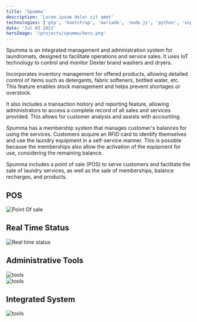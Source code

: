 ```yaml
---
title: 'Spumma'
description: 'Lorem ipsum dolor sit amet'
technologies: ['php', 'bootstrap', 'mariadb', 'node.js', 'python', 'esp32', 'mqtt', 'linux']
date: 'Jul 02 2022'
heroImage: '/projects/spumma/hero.png'
---
```


Spumma is an integrated management and administration system for laundromats, designed to facilitate operations and service sales. It uses IoT technology to control and monitor Dexter brand washers and dryers.

Incorporates inventory management for offered products, allowing detailed control of items such as detergents, fabric softeners, bottled water, etc. This feature enables stock management and helps prevent shortages or overstock.

It also includes a transaction history and reporting feature, allowing administrators to access a complete record of all sales and services provided. This allows for customer analysis and assists with accounting.

Spumma has a membership system that manages customer's balances for using the services. Customers acquire an RFID card to identify themselves and use the laundry equipment in a self-service manner. This is possible because the memberships also allow the activation of the equipment for use, considering the remaining balance.

Spumma includes a point of sale (POS) to serve customers and facilitate the sale of laundry services, as well as the sale of memberships, balance recharges, and products.

## POS

![Point Of sale](/projects/spumma/pos.png)

## Real Time Status

![Real time status](/projects/spumma/real-time-status.png)

## Administrative Tools


<div class="flex items-center gap-4">
  <div class="w-1/2">
    <img src="/projects/spumma/tools.png" alt="tools" class="rounded"></img>
  </div>

  <div class="w-1/2">
    <img src="/projects/spumma/tickets.png" alt="tools" class="rounded"></img>
  </div>
</div>



## Integrated System

<img src="/projects/spumma/spumma.jpeg" alt="tools" class="rounded"></img>
